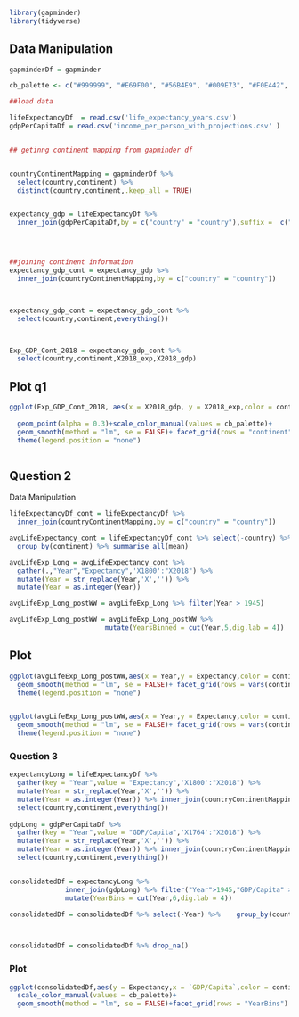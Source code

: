 ```r
library(gapminder)
library(tidyverse)
```


## Data Manipulation
```r
gapminderDf = gapminder

cb_palette <- c("#999999", "#E69F00", "#56B4E9", "#009E73", "#F0E442", "#0072B2", "#D55E00", "#CC79A7")

##load data

lifeExpectancyDf  = read.csv('life_expectancy_years.csv')
gdpPerCapitaDf = read.csv('income_per_person_with_projections.csv' )


## getinng continent mapping from gapminder df


countryContinentMapping = gapminderDf %>% 
  select(country,continent) %>% 
  distinct(country,continent,.keep_all = TRUE)


expectancy_gdp = lifeExpectancyDf %>% 
  inner_join(gdpPerCapitaDf,by = c("country" = "country"),suffix =  c("_exp", "_gdp"))




##joining continent information
expectancy_gdp_cont = expectancy_gdp %>% 
  inner_join(countryContinentMapping,by = c("country" = "country"))



expectancy_gdp_cont = expectancy_gdp_cont %>% 
  select(country,continent,everything())



Exp_GDP_Cont_2018 = expectancy_gdp_cont %>% 
  select(country,continent,X2018_exp,X2018_gdp)
```



## Plot q1

```r
ggplot(Exp_GDP_Cont_2018, aes(x = X2018_gdp, y = X2018_exp,color = continent))+ 
  
  geom_point(alpha = 0.3)+scale_color_manual(values = cb_palette)+
  geom_smooth(method = "lm", se = FALSE)+ facet_grid(rows = "continent")+
  theme(legend.position = "none")



```


## Question 2
Data Manipulation

```r
lifeExpectancyDf_cont = lifeExpectancyDf %>% 
  inner_join(countryContinentMapping,by = c("country" = "country"))

avgLifeExpectancy_cont = lifeExpectancyDf_cont %>% select(-country) %>% 
  group_by(continent) %>% summarise_all(mean)

avgLifeExp_Long = avgLifeExpectancy_cont %>% 
  gather(.,"Year","Expectancy",'X1800':"X2018") %>% 
  mutate(Year = str_replace(Year,'X','')) %>% 
  mutate(Year = as.integer(Year))

avgLifeExp_Long_postWW = avgLifeExp_Long %>% filter(Year > 1945)

avgLifeExp_Long_postWW = avgLifeExp_Long_postWW %>% 
                        mutate(YearsBinned = cut(Year,5,dig.lab = 4))


```


## Plot 


```r

ggplot(avgLifeExp_Long_postWW,aes(x = Year,y = Expectancy,color = continent))+geom_point(alpha = 0.3)+scale_color_manual(values = cb_palette)+
  geom_smooth(method = "lm", se = FALSE)+ facet_grid(rows = vars(continent),cols = vars(YearsBinned))+
  theme(legend.position = "none")


ggplot(avgLifeExp_Long_postWW,aes(x = Year,y = Expectancy,color = continent))+geom_point(alpha = 0.3)+scale_color_manual(values = cb_palette)+
  geom_smooth(method = "lm", se = FALSE)+ facet_grid(rows = vars(continent))+
  theme(legend.position = "none")
```





### Question 3

```r
expectancyLong = lifeExpectancyDf %>% 
  gather(key = "Year",value = "Expectancy",'X1800':"X2018") %>% 
  mutate(Year = str_replace(Year,'X','')) %>% 
  mutate(Year = as.integer(Year)) %>% inner_join(countryContinentMapping,by = c("country" = "country")) %>% 
  select(country,continent,everything())
  
gdpLong = gdpPerCapitaDf %>% 
  gather(key = "Year",value = "GDP/Capita",'X1764':"X2018") %>% 
  mutate(Year = str_replace(Year,'X','')) %>% 
  mutate(Year = as.integer(Year)) %>% inner_join(countryContinentMapping,by = c("country" = "country")) %>% 
  select(country,continent,everything())


consolidatedDf = expectancyLong %>% 
              inner_join(gdpLong) %>% filter("Year">1945,"GDP/Capita" > 0) %>% 
              mutate(YearBins = cut(Year,6,dig.lab = 4))

consolidatedDf = consolidatedDf %>% select(-Year) %>%    group_by(country,continent,YearBins) %>% summarise_all(mean)



consolidatedDf = consolidatedDf %>% drop_na()

```

### Plot
```r
ggplot(consolidatedDf,aes(y = Expectancy,x = `GDP/Capita`,color = continent))+
  scale_color_manual(values = cb_palette)+
  geom_smooth(method = "lm", se = FALSE)+facet_grid(rows = "YearBins")



```